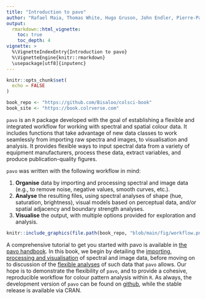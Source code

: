 ```yaml
---
title: "Introduction to pavo"
author: "Rafael Maia, Thomas White, Hugo Gruson, John Endler, Pierre-Paul Bitton, Chad Eliason"
output:
  rmarkdown::html_vignette:
    toc: true
    toc_depth: 4
vignette: >
  %\VignetteIndexEntry{Introduction to pavo}
  %\VignetteEngine{knitr::rmarkdown}
  \usepackage[utf8]{inputenc}
---
```


```r
knitr::opts_chunk$set(
  echo = FALSE
)
```

[pavo_repo]: https://github.com/rmaia/pavo

[data_location]: https://github.com/rmaia/pavo/blob/master/data_external/vignette

```r
book_repo <- "https://github.com/Bisaloo/colsci-book"
book_site <- "https://book.colrverse.com"
```

`pavo` is an `R` package developed with the goal of establishing a flexible and integrated workflow for working with spectral and spatial colour data. It includes functions that take advantage of new data classes to work seamlessly from importing raw spectra and images, to visualisation and analysis. It provides flexible ways to input spectral data from a variety of equipment manufacturers, process these data, extract variables, and produce publication-quality figures.

`pavo` was written with the following workflow in mind:

1. **Organise** data by importing and processing spectral and image data (e.g., to remove noise, negative values, smooth curves, etc.).
2. **Analyse** the resulting files, using spectral analyses of shape (hue, saturation, brightness), visual models based on perceptual data, and/or spatial adjacency and boundary strength analyses.
3. **Visualise** the output, with multiple options provided for exploration and analysis.

```r
knitr::include_graphics(file.path(book_repo, "blob/main/fig/workflow.png?raw=TRUE"))
```

A comprehensive tutorial to get you started with pavo is available in [the pavo handbook](`r book_site`). In this book, we begin by detailing the [importing, processing and visualisation](`r file.path(book_site, "importing-processing-and-visualising-data.html")`) of spectral and image data, before moving on to discussion of the [flexible analyses](`r file.path(book_site, "analysing-data.html")`) of such data that `pavo` allows. Our hope is to demonstrate the flexibility of `pavo`, and to provide a cohesive, reproducible workflow for colour pattern analysis within `R`. As always, the development version of `pavo` can be found on [github][pavo_repo], while the stable release is available via CRAN.

